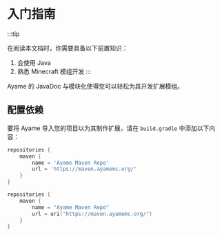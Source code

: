 # 入门指南
:::tip

在阅读本文档时，你需要具备以下前置知识：

1. 会使用 Java 
2. 熟悉 Minecraft 模组开发
:::

Ayame 的 JavaDoc 与模块化使得您可以轻松为其开发扩展模组。

## 配置依赖
要将 Ayame 导入您的项目以为其制作扩展，请在 `build.gradle` 中添加以下内容：


<Tabs>
<TabItem value="groovy" label="Groovy">

```groovy title="build.gradle"
repositories {
    maven {
        name = 'Ayame Maven Repo'
        url = 'https://maven.ayamemc.org/'
    }
}
```

</TabItem>
<TabItem value="kotlin" label="Kotlin">

```kotlin title="build.gradle.kts"
repositories {
    maven {
        name = "Ayame Maven Repo"
        url = uri("https://maven.ayamemc.org/")
    }
}
```

</TabItem>
</Tabs>
